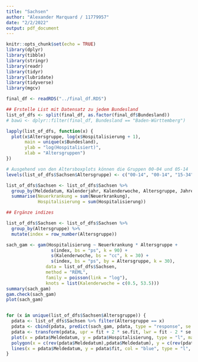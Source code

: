 ```yaml
---
title: "Sachsen"
author: "Alexander Marquard / 11779957"
date: "2/2/2022"
output: pdf_document
---
```


```r
knitr::opts_chunk$set(echo = TRUE)
library(dplyr)
library(tibble)
library(stringr)
library(readr)
library(tidyr)
library(lubridate)
library(tidyverse)
library(mgcv)
```

```r
final_df <- readRDS("../final_df.RDS")

## Erstelle List mit Datensatz zu jedem Bundesland
list_of_dfs <- split(final_df, as.factor(final_df$Bundesland))
# bawü <- dplyr::filter(final_df, Bundesland == "Baden-Württemberg")
```

```r
lapply(list_of_dfs, function(x) {
  plot(x$Altersgruppe, log(x$Hospitalisierung + 1), 
       main = unique(x$Bundesland),
       ylab = "log(Hospitalisiert)",
       xlab = "Altersgruppen")
})
```

```r
# Ausgehend von den Altersboxplots können die Gruppen 00-04 und 05-14 
levels(list_of_dfs$Sachsen$Altersgruppe) <- c("00-14", "00-14", "15-34", "35-59","60-79","80+")

list_of_dfs$Sachsen <- list_of_dfs$Sachsen %>%
  group_by(Meldedatum, Kalenderjahr, Kalenderwoche, Altersgruppe, Jahreszeit) %>%
  summarise(Neuerkrankung = sum(Neuerkrankung),
            Hospitalisierung = sum(Hospitalisierung))

## Ergänze indizes

list_of_dfs$Sachsen <- list_of_dfs$Sachsen %>%
  group_by(Altersgruppe) %>%
  mutate(index = row_number(Altersgruppe))

sach_gam <- gam(Hospitalisierung ~ Neuerkrankung * Altersgruppe +
                 s(index, bs = "ps", k = 90) + 
                 s(Kalenderwoche, bs = "cc", k = 30) +
                 s(index, bs = "ps", by = Altersgruppe, k = 30),
               data = list_of_dfs$Sachsen,
               method = "REML",
               family = poisson(link = "log"),
               knots = list(Kalenderwoche = c(0.5, 53.5)))
summary(sach_gam)
gam.check(sach_gam)
plot(sach_gam)


for (x in unique(list_of_dfs$Sachsen$Altersgruppe)) {
  pdata <- list_of_dfs$Sachsen %>% filter(Altersgruppe == x)
  pdata <- cbind(pdata, predict(sach_gam, pdata, type = "response", se = T))
  pdata <- transform(pdata, upr = fit + 2 * se.fit, lwr = fit - 2 * se.fit)
  plot(x = pdata$Meldedatum, y = pdata$Hospitalisierung, type = "l", main = x)
  polygon(x = c(rev(pdata$Meldedatum),pdata$Meldedatum), y = c(rev(pdata$lwr), pdata$upr), col = alpha("grey80", 0.4), border = NA)
  lines(x = pdata$Meldedatum, y = pdata$fit, col = "blue", type = "l", lwd = 2)
}
```